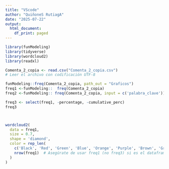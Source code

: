 ```yaml
---
title: "VScode"
author: "QuiñoneS RutiagA"
date: "2025-07-22"
output:
  html_document:
    df_print: paged
---
```


```r
library(funModeling)
library(tidyverse)
library(wordcloud2)
library(readxl)

Comenta_2_copia <- read.csv("Comenta_2_copia.csv")
# Leer el archivo con codificación UTF-8

funModeling::freq(Comenta_2_copia, path_out = "Graficos")
freq1 <-funModeling::  freq(Comenta_2_copia)
freq2 <-funModeling:: freq(Comenta_2_copia, input = c('palabra_clave'))

freq3 <- select(freq1, -percentage, -cumulative_perc)
freq3



wordcloud2(
  data = freq1,
  size = 0.7,
  shape = 'diamond',
  color = rep_len(
    c('Black', 'Red', 'Green', 'Blue', 'Orange', 'Purple', 'Brown', 'Grey', 'Darkblue', 'Darkred'),
    nrow(freq1)  # Asegúrate de usar freq1 (no freq3) si es el dataframe correcto
  )
)

```
